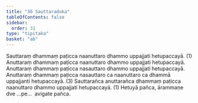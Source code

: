 ```yaml
---
title: "36 Sauttaraduka"
tableOfContents: false
sidebar:
  order: 31
type: "tipitaka"
basket: "ab"
---
```



<DynamicBreadcrumb />

<Division number="51">

<Paragraph number="165">
Sauttaraṃ dhammaṃ paṭicca naanuttaro dhammo uppajjati hetupaccayā. (1)
</Paragraph>

<Paragraph number="166">
Anuttaraṃ dhammaṃ paṭicca naanuttaro dhammo uppajjati hetupaccayā. Anuttaraṃ dhammaṃ paṭicca nasauttaro dhammo uppajjati hetupaccayā. Anuttaraṃ dhammaṃ paṭicca nasauttaro ca naanuttaro ca dhammā uppajjanti hetupaccayā. (3)
</Paragraph>

<Paragraph number="167">
Sauttarañca anuttarañca dhammaṃ paṭicca naanuttaro dhammo uppajjati hetupaccayā. (1)
</Paragraph>

<Paragraph number="168">
Hetuyā pañca, ārammaṇe dve …pe…  avigate pañca.
</Paragraph>
</Division>